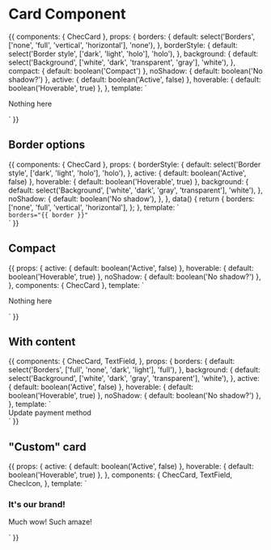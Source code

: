 
<Meta title="Components/Card" component={ChecCard} />

# Card Component

<Props of={ChecCard} />

<Preview>
  <Story name="Default">
    {{
      components: {
        ChecCard
      },
      props: {
        borders: {
          default: select('Borders', ['none', 'full', 'vertical', 'horizontal'], 'none'),
        },
        borderStyle: {
          default: select('Border style', ['dark', 'light', 'holo'], 'holo'),
        },
        background: {
          default: select('Background', ['white', 'dark', 'transparent', 'gray'], 'white'),
        },
        compact: {
          default: boolean('Compact')
        },
        noShadow: {
          default: boolean('No shadow?')
        },
        active: {
          default: boolean('Active', false)
        },
        hoverable: {
          default: boolean('Hoverable', true)
        },
      },
      template: `
        <div class="p-16 flex justify-center w-full bg-gray-100">
          <ChecCard
            :borders="borders"
            :compact="compact"
            :background="background"
            :border-style="borderStyle"
            :no-shadow="noShadow"
            :active="active"
            :hoverable="hoverable"
            class="w-40 h-40"
          >
            <p class="self-center mx-auto">Nothing here</p>
          </ChecCard>
        </div>`
    }}
  </Story>
</Preview>

## Border options

<Preview>
  <Story name="Border options">
    {{
      components: {
        ChecCard
      },
      props: {
        borderStyle: {
          default: select('Border style', ['dark', 'light', 'holo'], 'holo'),
        },
        active: {
          default: boolean('Active', false)
        },
        hoverable: {
          default: boolean('Hoverable', true)
        },
        background: {
          default: select('Background', ['white', 'dark', 'gray', 'transparent'], 'white'),
        },
        noShadow: {
          default: boolean('No shadow'),
        },
      },
      data() {
        return {
          borders: ['none', 'full', 'vertical', 'horizontal'],
        };
      },
      template: `
        <div class="p-16 flex flex-col justify-between items-center w-full bg-gray-100 space-y-4">
          <ChecCard
            v-for="border in borders"
            :borders="border"
            :border-style="borderStyle"
            :background="background"
            :no-shadow="noShadow"
            :active="active"
            :hoverable="hoverable"
            class="w-1/2 h-40
            text-center"
          >
            <code class="text-center">borders="{{ border }}"</code>
          </ChecCard>
        </div>`
    }}
  </Story>
</Preview>

## Compact

<Preview>
  <Story name="Compact">
    {{
      props: {
        active: {
          default: boolean('Active', false)
        },
        hoverable: {
          default: boolean('Hoverable', true)
        },
        noShadow: {
          default: boolean('No shadow?')
        },
      },
      components: {
        ChecCard
      },
      template: `
        <div class="p-16 flex justify-center w-full bg-gray-100">
          <ChecCard borders="full" border-style="holo" :no-shadow="noShadow" background="white" compact :active="active" :hoverable="hoverable" class="w-40 h-40">
            <p class="self-center mx-auto">Nothing here</p>
          </ChecCard>
        </div>`
    }}
  </Story>
</Preview>

## With content

<Preview>
  <Story name="With inner elements">
    {{
      components: {
        ChecCard,
        TextField,
      },
      props: {
        borders: {
          default: select('Borders', ['full', 'none', 'dark', 'light'], 'full'),
        },
        background: {
          default: select('Background', ['white', 'dark', 'gray', 'transparent'], 'white'),
        },
        active: {
          default: boolean('Active', false)
        },
        hoverable: {
          default: boolean('Hoverable', true)
        },
        noShadow: {
          default: boolean('No shadow?')
        },
      },
      template: `
        <div class="p-16 flex justify-center w-full font-lato">
          <ChecCard
            :borders="borders"
            :background="background"
            :no-shadow="noShadow"
            class="w-full max-w-lg"
            :active="active"
            :hoverable="hoverable"
          >
            <span class="block text-lg text-gray-500 font-bold mb-4">
              Update payment method
            </span>
            <!-- flex grid -->
            <div class="flex -mx-2">
              <div class="w-1/2 px-2">
                <TextField
                  class="w-full"
                  placeholder="First Name"
                />
              </div>
              <div class="w-1/2 px-2">
                <TextField
                  class="w-full"
                  placeholder="Last Name"
                />
              </div>
            </div>
          </ChecCard>
        </div>`
    }}
  </Story>
</Preview>

## "Custom" card

<Preview>
  <Story name="Fancy overlay">
    {{
      props: {
        active: {
          default: boolean('Active', false)
        },
        hoverable: {
          default: boolean('Hoverable', true)
        },
      },
      components: {
        ChecCard,
        TextField,
        ChecIcon,
      },
      template: `
        <div class="p-16 flex justify-center w-full font-lato">
          <ChecCard
            borders="none"
            class="text-white w-full max-w-lg"
            tailwind="bg-primary-gradient"
            :active="active"
            :hoverable="hoverable"
          >
            <h3 class="text-white mb-4">
              It's our brand!
            </h3>
            <p>
              Much wow! Such amaze!
            </p>
            <ChecIcon
              icon="chec"
              class="absolute w-32 h-32 text-white pointer-events-none opacity-25 bottom-0"
              style="right: 20px"
            />
          </ChecCard>
        </div>`
    }}
  </Story>
</Preview>
